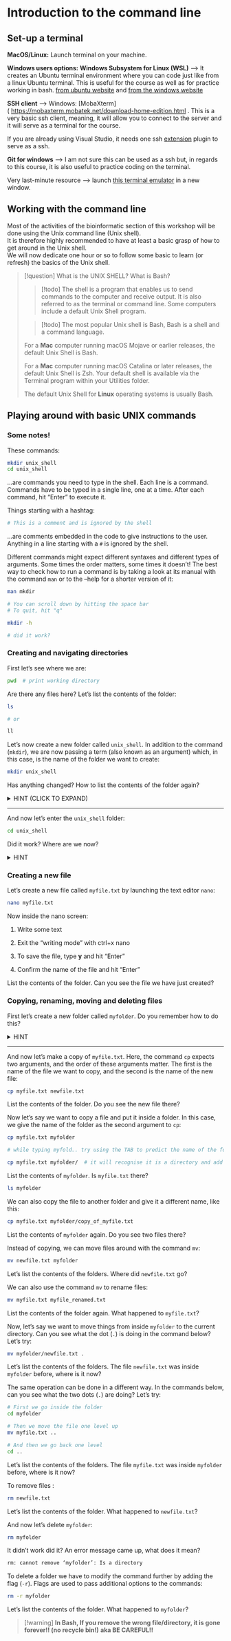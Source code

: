 # Introduction to the command line


## Set-up a terminal

**MacOS/Linux:** Launch terminal on your machine.

**Windows users options:** 
**Windows Subsystem for Linux (WSL)** --> It creates an Ubuntu terminal environment where you can code just like from a linux Ubuntu terminal. This is useful for the course as well as for practice working in bash. [from ubuntu website](https://ubuntu.com/wsl) and [from the windows website](https://learn.microsoft.com/en-us/windows/wsl/install)

**SSH client**  --> Windows: [MobaXterm]( [https://mobaxterm.mobatek.net/download-home-edition.html](https://mobaxterm.mobatek.net/download-home-edition.html "This external link will open in a new window") . This is a very basic ssh client, meaning, it will allow you to connect to the server and it will serve as a terminal for the course.  


If you are already using Visual Studio, it needs one ssh [extension](https://code.visualstudio.com/docs/remote/ssh) plugin to serve as a ssh. 

**Git for windows** --> I am not sure this can be used as a ssh but, in regards to this course, it is also useful to practice coding on the terminal.

Very last-minute resource -->  launch [this terminal emulator](https://bellard.org/jslinux/vm.html?url=alpine-x86.cfg&mem=192) in a new window.  


## Working with the command line
Most of the activities of the bioinformatic section of this workshop will be done using the Unix command line (Unix shell).  
It is therefore highly recommended to have at least a basic grasp of how to get around in the Unix shell.  
We will now dedicate one hour or so to follow some basic to learn (or refresh) the basics of the Unix shell.  


> [!question] What is the UNIX SHELL? What is Bash?
> 
> >[!todo] The shell is a program that enables us to send commands to the computer and receive output. It is also referred to as the terminal or command line. Some computers include a default Unix Shell program.
> 
>>[!todo] The most popular Unix shell is Bash, Bash is a shell and a command language.
> 
> For a **Mac** computer running macOS Mojave or earlier releases, the default Unix Shell is Bash. 
> 
> For a **Mac** computer running macOS Catalina or later releases, the default Unix Shell is Zsh. Your default shell is available via the Terminal program within your Utilities folder.
> 
> The default Unix Shell for **Linux** operating systems is usually Bash.


## Playing around with basic UNIX commands

### Some notes!

These commands:

```bash
mkdir unix_shell
cd unix_shell
```
...are commands you need to type in the shell. 
Each line is a command. 
Commands have to be typed in a single line, one at a time. 
After each command, hit “Enter” to execute it.

Things starting with a hashtag:

```bash
# This is a comment and is ignored by the shell
```

...are comments embedded in the code to give instructions to the user. 
Anything in a line starting with a `#` is ignored by the shell. 


Different commands might expect different syntaxes and different types of arguments. Some times the order matters, some times it doesn't! The best way to check how to run a command is by taking a look at its manual with the command `man` or to the --help for a shorter version of it:

```bash
man mkdir

# You can scroll down by hitting the space bar
# To quit, hit "q"

mkdir -h

# did it work?

```


### Creating and navigating directories

First let's see where we are:

```bash
pwd  # print working directory
```

Are there any files here? Let's list the contents of the folder:

```bash
ls

# or 

ll

```

Let's now create a new folder called `unix_shell`. In addition to the command (`mkdir`), we are now passing a term (also known as an argument) which, in this case, is the name of the folder we want to create:

```bash
mkdir unix_shell
```

Has anything changed? How to list the contents of the folder again?

<details>
<summary>
HINT (CLICK TO EXPAND)
</summary>

> ls

</details>  

---

And now let's enter the `unix_shell` folder:

```bash
cd unix_shell
```

Did it work? Where are we now?

<details>
<summary>
HINT
</summary>

> pwd

</details>  

### Creating a new file

Let's create a new file called `myfile.txt` by launching the text editor `nano`:

```bash
nano myfile.txt
```

Now inside the nano screen:

1. Write some text

2. Exit the "writing mode" with ctrl+x
nano 
3. To save the file, type **y** and hit "Enter"

4. Confirm the name of the file and hit "Enter"

List the contents of the folder. Can you see the file we have just created?


### Copying, renaming, moving and deleting files

First let's create a new folder called `myfolder`. Do you remember how to do this?

<details>
<summary>
HINT
</summary>

> mkdir myfolder

</details>  

---

And now let's make a copy of `myfile.txt`. Here, the command `cp` expects two arguments, and the order of these arguments matter. The first is the name of the file we want to copy, and the second is the name of the new file:

```bash
cp myfile.txt newfile.txt
```

List the contents of the folder. Do you see the new file there?  

Now let's say we want to copy a file and put it inside a folder. In this case, we give the name of the folder as the second argument to `cp`:

```bash
cp myfile.txt myfolder 

# while typing myfold.. try using the TAB to predict the name of the folder!

cp myfile.txt myfolder/  # it will recognise it is a directory and add the / at the end.

```

List the contents of `myfolder`. Is `myfile.txt` there?

```bash
ls myfolder
```

We can also copy the file to another folder and give it a different name, like this:

```bash
cp myfile.txt myfolder/copy_of_myfile.txt
```

List the contents of `myfolder` again.  Do you see two files there?

Instead of copying, we can move files around with the command `mv`:

```bash
mv newfile.txt myfolder
```

Let's list the contents of the folders. Where did `newfile.txt` go?

We can also use the command `mv` to rename files:

```bash
mv myfile.txt myfile_renamed.txt
```

List the contents of the folder again. What happened to `myfile.txt`?

Now, let's say we want to move things from inside `myfolder` to the current directory. Can you see what the dot (`.`) is doing in the command below? Let's try:

```bash
mv myfolder/newfile.txt .
```

Let's list the contents of the folders. The file `newfile.txt` was inside `myfolder` before, where is it now?  

The same operation can be done in a different way. In the commands below, can you see what the two dots (`.`) are doing? Let's try:

```bash
# First we go inside the folder
cd myfolder

# Then we move the file one level up
mv myfile.txt ..

# And then we go back one level
cd ..
```

Let's list the contents of the folders. The file `myfile.txt` was inside `myfolder` before, where is it now?  

To remove files :

```bash
rm newfile.txt
```

Let's list the contents of the folder. What happened to `newfile.txt`?  

And now let's delete `myfolder`:

```bash
rm myfolder
```

It didn't work did it? An error message came up, what does it mean?

```bash
rm: cannot remove ‘myfolder’: Is a directory
```

To delete a folder we have to modify the command further by adding the flag (`-r`). Flags are used to pass additional options to the commands:

```bash
rm -r myfolder
```

Let's list the contents of the folder. What happened to `myfolder`?  


>[!warning]
>**In Bash, If you remove the wrong file/directory, it is gone forever!! (no recycle bin!)**
>**aka BE CAREFUL!!**



